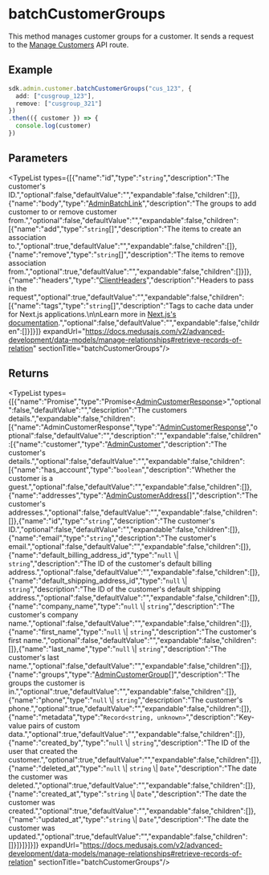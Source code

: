 
# batchCustomerGroups

This method manages customer groups for a customer.
It sends a request to the [Manage Customers](https://docs.medusajs.com/api/admin#customers\_postcustomersidcustomergroups)
API route.

## Example

```ts
sdk.admin.customer.batchCustomerGroups("cus_123", {
  add: ["cusgroup_123"],
  remove: ["cusgroup_321"]
})
.then(({ customer }) => {
  console.log(customer)
})
```

## Parameters

<TypeList types={[{"name":"id","type":"`string`","description":"The customer's ID.","optional":false,"defaultValue":"","expandable":false,"children":[]},{"name":"body","type":"[AdminBatchLink](../../../../../types/HttpTypes/interfaces/types.HttpTypes.AdminBatchLink/page.mdx)","description":"The groups to add customer to or remove customer from.","optional":false,"defaultValue":"","expandable":false,"children":[{"name":"add","type":"`string`[]","description":"The items to create an association to.","optional":true,"defaultValue":"","expandable":false,"children":[]},{"name":"remove","type":"`string`[]","description":"The items to remove association from.","optional":true,"defaultValue":"","expandable":false,"children":[]}]},{"name":"headers","type":"[ClientHeaders](../../../types/js_sdk.admin.ClientHeaders/page.mdx)","description":"Headers to pass in the request","optional":true,"defaultValue":"","expandable":false,"children":[{"name":"tags","type":"`string`[]","description":"Tags to cache data under for Next.js applications.\n\nLearn more in [Next.js's documentation](https://nextjs.org/docs/app/building-your-application/caching#fetch-optionsnexttags-and-revalidatetag).","optional":false,"defaultValue":"","expandable":false,"children":[]}]}]} expandUrl="https://docs.medusajs.com/v2/advanced-development/data-models/manage-relationships#retrieve-records-of-relation" sectionTitle="batchCustomerGroups"/>

## Returns

<TypeList types={[{"name":"Promise","type":"Promise&#60;[AdminCustomerResponse](../../../../../types/HttpTypes/interfaces/types.HttpTypes.AdminCustomerResponse/page.mdx)&#62;","optional":false,"defaultValue":"","description":"The customers details.","expandable":false,"children":[{"name":"AdminCustomerResponse","type":"[AdminCustomerResponse](../../../../../types/HttpTypes/interfaces/types.HttpTypes.AdminCustomerResponse/page.mdx)","optional":false,"defaultValue":"","description":"","expandable":false,"children":[{"name":"customer","type":"[AdminCustomer](../../../../../types/HttpTypes/interfaces/types.HttpTypes.AdminCustomer/page.mdx)","description":"The customer's details.","optional":false,"defaultValue":"","expandable":false,"children":[{"name":"has_account","type":"`boolean`","description":"Whether the customer is a guest.","optional":false,"defaultValue":"","expandable":false,"children":[]},{"name":"addresses","type":"[AdminCustomerAddress](../../../../../types/HttpTypes/interfaces/types.HttpTypes.AdminCustomerAddress/page.mdx)[]","description":"The customer's addresses.","optional":false,"defaultValue":"","expandable":false,"children":[]},{"name":"id","type":"`string`","description":"The customer's ID.","optional":false,"defaultValue":"","expandable":false,"children":[]},{"name":"email","type":"`string`","description":"The customer's email.","optional":false,"defaultValue":"","expandable":false,"children":[]},{"name":"default_billing_address_id","type":"`null` \\| `string`","description":"The ID of the customer's default billing address.","optional":false,"defaultValue":"","expandable":false,"children":[]},{"name":"default_shipping_address_id","type":"`null` \\| `string`","description":"The ID of the customer's default shipping address.","optional":false,"defaultValue":"","expandable":false,"children":[]},{"name":"company_name","type":"`null` \\| `string`","description":"The customer's company name.","optional":false,"defaultValue":"","expandable":false,"children":[]},{"name":"first_name","type":"`null` \\| `string`","description":"The customer's first name.","optional":false,"defaultValue":"","expandable":false,"children":[]},{"name":"last_name","type":"`null` \\| `string`","description":"The customer's last name.","optional":false,"defaultValue":"","expandable":false,"children":[]},{"name":"groups","type":"[AdminCustomerGroup](../../../../../types/HttpTypes/interfaces/types.HttpTypes.AdminCustomerGroup/page.mdx)[]","description":"The groups the customer is in.","optional":true,"defaultValue":"","expandable":false,"children":[]},{"name":"phone","type":"`null` \\| `string`","description":"The customer's phone.","optional":true,"defaultValue":"","expandable":false,"children":[]},{"name":"metadata","type":"`Record<string, unknown>`","description":"Key-value pairs of custom data.","optional":true,"defaultValue":"","expandable":false,"children":[]},{"name":"created_by","type":"`null` \\| `string`","description":"The ID of the user that created the customer.","optional":true,"defaultValue":"","expandable":false,"children":[]},{"name":"deleted_at","type":"`null` \\| `string` \\| `Date`","description":"The date the customer was deleted.","optional":true,"defaultValue":"","expandable":false,"children":[]},{"name":"created_at","type":"`string` \\| `Date`","description":"The date the customer was created.","optional":true,"defaultValue":"","expandable":false,"children":[]},{"name":"updated_at","type":"`string` \\| `Date`","description":"The date the customer was updated.","optional":true,"defaultValue":"","expandable":false,"children":[]}]}]}]}]} expandUrl="https://docs.medusajs.com/v2/advanced-development/data-models/manage-relationships#retrieve-records-of-relation" sectionTitle="batchCustomerGroups"/>
